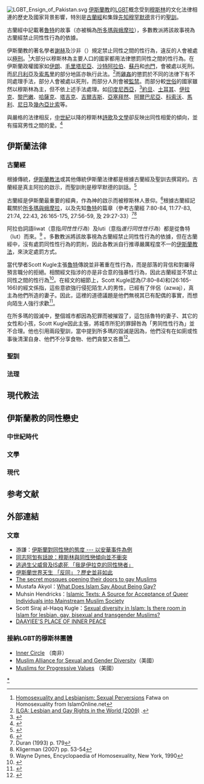 {{expand|time=2015-07-09T06:40:02+00:00}}
{{Islam}}
{{RAH}}
[[Image:LGBT_Ensign_of_Pakistan.svg|thumb]]
[[伊斯蘭教|伊斯蘭教]]的[[LGBT|LGBT]]概念受到[[穆斯林|穆斯林]]的文化法律相連的歷史及國家背景影響，特別是[[古蘭經|古蘭經]]和集錄[[先知|先知]][[穆罕默德|穆罕默德]]言行的[[聖訓|聖訓]]。

古蘭經中記載著[[伊斯蘭教中的羅得|魯特]]的故事（亦被稱為[[所多瑪與蛾摩拉|所多瑪與蛾摩拉]]），多數教派將該故事視為古蘭經禁止同性性行為的依據。

伊斯蘭教的著名學者[[謝赫伊斯蘭|謝赫]]及沙非（{{tsl|en| Imam Shafi|伊瑪目沙菲}}）規定禁止同性之間的性行為，違反的人會被處以[[極刑|極刑]]。<ref name="Fatwa IslamOnline">[http://www.islamonline.net/servlet/Satellite?pagename=IslamOnline-English-Ask_Scholar/FatwaE/FatwaE&cid=1119503545556 Homosexuality and Lesbianism: Sexual Perversions] {{Wayback|url=http://www.islamonline.net/servlet/Satellite?pagename=IslamOnline-English-Ask_Scholar%2FFatwaE%2FFatwaE&cid=1119503545556 |date=20100603002449 }} Fatwa on Homosexuality from IslamOnline.net</ref>大部分以穆斯林為主要人口的國家都用法律懲罰同性之間的性行為。在伊斯蘭政權國家如[[伊朗|伊朗]]、[[毛里塔尼亞|毛里塔尼亞]]、[[沙特阿拉伯|沙特阿拉伯]]、[[蘇丹|蘇丹]]和[[也門|也門]]，會被處以死刑。而[[尼日利亞|尼日利亞]]及[[索馬里|索馬里]]的部分地區亦執行此法。<ref name=ILGAMAP>[http://www.ilga.org/Statehomophobia/ILGA_map_2009_A4.pdf ILGA: Lesbian and Gay Rights in the World (2009)] {{Wayback|url=http://www.ilga.org/Statehomophobia/ILGA_map_2009_A4.pdf |date=20110811114947 }}.</ref>而[[雞姦|雞姦]]的懲罰於不同的法律下有不同處理手法，部分人會被處以死刑，而部分人則會被[[監禁|監禁]]。而部分較[[世俗|世俗]]的國家雖然以穆斯林為主，但不依上述手法處理。如[[印度尼西亞|印度尼西亞]]，<ref name="RoughGuideSEAsia2005">{{cite book|title=Rough Guide to South East Asia: Third Edition|page=74|url=http://www.roughguides.com/|publisher=Rough Guides Ltd|ISBN=1843534371|date=August 2005|access-date=2011-05-08|archive-date=2019-12-09|archive-url=https://web.archive.org/web/20191209225414/https://www.roughguides.com/|dead-url=no}}</ref>[[約旦|約旦]]、[[土耳其|土耳其]]、[[伊拉克|伊拉克]]、[[黎巴嫩|黎巴嫩]]、[[哈薩克|哈薩克]]、[[塔吉克斯坦|塔吉克]]、[[吉爾吉斯|吉爾吉斯]]、[[亞塞拜然|亞塞拜然]]、[[阿爾巴尼亞|阿爾巴尼亞]]、[[科索沃|科索沃]]、[[馬利|馬利]]、[[尼日|尼日]]及[[幾內亞比索|幾內亞比索]]等。

與嚴格的法律相反，[[中世紀|中世紀]]以降的穆斯林[[詩歌|詩歌]]及[[文學|文學]]卻反映出同性相愛的傾向，並有描寫男性之間的愛。<ref>{{cite book|title=Khaled El-Rouayheb, Before Homosexuality in the Arab-Islamic World 1500 - 1800, p.12 ff}}</ref>

== 伊斯蘭法律 ==
=== 古蘭經 ===
根據傳統，[[伊斯蘭教法|伊斯蘭教法]]或其他傳統伊斯蘭法律都是根據古蘭經及聖訓去撰寫的。古蘭經是真主阿拉的啟示，而聖訓則是穆罕默德的訓話。<ref>{{cite book|url=http://books.google.com.au/books?id=hQuHFPKp8L0C&pg=PA87|title=Jim Wafer, "Muhammad and Male Homosexuality" (in Stephen O. Murray, Will Roscoe, Islamic Homosexualities: Culture, History and Literature," New York University Press, 1997)p.87|publisher=Books.google.com.au|date=|accessdate=2010-07-24|archive-date=2015-02-26|archive-url=https://web.archive.org/web/20150226220515/http://books.google.com.au/books?id=hQuHFPKp8L0C&pg=PA87|dead-url=no}}</ref>

古蘭經是伊斯蘭最重要的經典，作為神的啟示而被穆斯林人景仰。<ref name="Britannica">{{cite encyclopedia |last=Nasr |first=Seyyed Hossein |authorlink=Seyyed Hossein Nasr |title=Qur’ān |year=2007 |encyclopedia=Encyclopedia Britannica Online |accessdate=2007-11-04 |location= |publisher= |url=http://www.britannica.com/eb/article-68890/Quran |archive-date=2007-10-16 |archive-url=https://web.archive.org/web/20071016200056/http://www.britannica.com/eb/article-68890/Quran |dead-url=no }}</ref>根據古蘭經記載關於[[所多瑪與蛾摩拉|所多瑪與蛾摩拉]]，以及先知[[魯特|魯特]]的篇章（參考古蘭經 7:80-84, 11:77-83, 21:74, 22:43, 26:165-175, 27:56-59, 及 29:27-33）<ref>Duran (1993) p. 179</ref><ref name="MC">Kligerman (2007) pp. 53-54</ref>
{{quote|（我確已派遣）魯特，當時他對他的宗族說：「你們怎麼做那種醜事呢？在你們之前，全世界的人沒有一個做過這種事的。你們一定要舍婦女而以男人滿足性欲，你們確是過份的民眾。」 他的宗族唯一的答覆是說：「你們把他們逐出城外，因為他們確是純潔的民眾！」 我拯救了他和他的信徒，沒有拯救他的女人，她是和其餘的人同受刑罰的。 我曾降大雨去傷他們，你看看犯罪者的結局是怎樣的。...你們怎麼要與眾人中的男性交接，而捨棄你們的主所為你們創造的妻子呢？（And forsake the wives your Lord created for you?）其實，你們是犯罪的民眾。」 }}

阿拉伯詞語liwat（意指''同性性行為''）及luti（意指''進行同性性行為''）都是從魯特（lut）而來。<ref > Wayne Dynes, Encyclopaedia of Homosexuality, New York, 1990</ref> 。多數教派將該故事視為古蘭經禁止同性性行為的依據，但在古蘭經中，沒有處罰同性性行為的罰則，因此各教派自行推導嚴厲程度不一的[[伊斯蘭教法|伊斯蘭教法]]，來決定處罰方式。

當代學者Scott Kugle主張[[魯特|魯特]]傳說並非著重在性行為，而是部落的背信和對羅得預言職分的拒絕。相關經文指涉的亦是非合意的強暴性行為，因此古蘭經並不禁止同性之間的性行為<ref>{{cite journal|author1=游謙|title=伊斯蘭對同性戀的態度 --- 以安華事件為例|journal=東南亞區域研究通訊|date=2000|volume=10|pages=2-6|url=http://www.islambook.net/xueshu/list.asp?id=2150|access-date=2016-02-15|archive-date=2016-05-13|archive-url=https://web.archive.org/web/20160513162355/http://www.islambook.net/xueshu/list.asp?id=2150|dead-url=no}}</ref>。在經文的細節上，Scott Kugle認為(7:80–84)和(26:165-166)的經文係指，這些意欲強行侵犯陌生人的男性，已經有了伴侶（azwaj），真主為他們所造的妻子。因此，這裡的道德議題是他們無視其已有配偶的事實，而想向陌生人強行求歡<ref>{{cite book|author1=Scott Siraj al-Haqq Kugle|title=Homosexuality in Islam|url=http://www.safraproject.org/downloads/ssalhk-homosexuality_islam.pdf|quote=He is not talking about men in general who have sex with other men in general rather than with women in general. He is denouncing the men who sexually assault these specific men (those who are vulnerable as strangers and taken under his protective hospitality) while leaving aside the sexual relationships they already have with the women who are their wives...Here Lot specifies that these men already have mates (azwaj), wives whom God has created for them, and yet they aggressively exceed the bounds of propriety by demanding Lot’s guests in disregard for the rights their spouses have over them. The issue here is the men’s disregarding their spouses to attack strangers.|access-date=2016-04-27|archive-url=https://web.archive.org/web/20160307131139/http://www.safraproject.org/downloads/ssalhk-homosexuality_islam.pdf|archive-date=2016-03-07|dead-url=yes}}</ref>。

在所多瑪的毀滅中，整個城市都因為犯罪而被摧毀了，這包括魯特的妻子、其它的女性和小孩，Scott Kugle因此主張，將城市所犯的罪歸咎為「男同性性行為」並不合理。他也引用兩段聖訓，當中提到所多瑪的毀滅是因為，他們沒有在如廁或性事後清潔自身、他們不分享食物、他們貪婪又吝嗇<ref>{{cite web|title=Is there room in Islam for lesbian, gay, bisexual and transgender Muslims?|url=http://www.mpvusa.org/sexuality-diversity|accessdate=2016-02-15|archive-date=2017-02-14|archive-url=https://web.archive.org/web/20170214034412/http://www.mpvusa.org/sexuality-diversity/|dead-url=no}}</ref>。

=== 聖訓 ===
===法理===

== 現代教法 ==

== 伊斯蘭教的同性戀史 ==
=== 中世紀時代 ===
===文學===
=== 現代 ===


== 参考文献 ==
{{Reflist|2}}

== 外部連結 ==
=== 文章 ===
* 游謙：[http://www.islambook.net/xueshu/list.asp?id=2150 伊斯蘭對同性戀的態度 --- 以安華事件為例]{{Wayback|url=http://www.islambook.net/xueshu/list.asp?id=2150 |date=20160513162355 }}
* [https://web.archive.org/web/20121113140912/http://www.danlan.org/disparticle_33593.htm 同志阿訇有話說：穆斯林與同性戀傾向並不衝突]
* [http://www.storm.mg/article/59548  逃過生父威脅及IS處死 「我是伊拉克的同性戀者」 ] {{Wayback|url=http://www.storm.mg/article/59548 |date=20191207232204 }}
* [http://cnpolitics.org/2016/06/muslim-world/ 伊斯蘭世界天生 「反同」？歷史並非如此] {{Wayback|url=http://cnpolitics.org/2016/06/muslim-world/ |date=20201218164159 }}
* [http://www.abc.net.au/news/2016-04-29/secret-mosques-doors-lgbti-muslims/7341142 The secret mosques opening their doors to gay Muslims]{{Wayback|url=http://www.abc.net.au/news/2016-04-29/secret-mosques-doors-lgbti-muslims/7341142 |date=20190510015347 }}
* Mustafa Akyol：[http://www.nytimes.com/2015/07/29/opinion/mustafa-akyol-what-does-islam-say-about-being-gay.html?_r=0 What Does Islam Say About Being Gay?] {{Wayback|url=http://www.nytimes.com/2015/07/29/opinion/mustafa-akyol-what-does-islam-say-about-being-gay.html?_r=0 |date=20191213025251 }}
* Muhsin Hendricks：[http://www.equalrightstrust.org/ertdocumentbank/muhsin.pdf Islamic Texts: A Source for Acceptance of Queer  Individuals into Mainstream Muslim Society] {{Wayback|url=http://www.equalrightstrust.org/ertdocumentbank/muhsin.pdf |date=20201106055527 }}
* Scott Siraj al-Haqq Kugle：[http://www.mpvusa.org/sexuality-diversity Sexual diversity in Islam: Is there room in Islam for lesbian, gay, bisexual and transgender Muslims?]{{Wayback|url=http://www.mpvusa.org/sexuality-diversity |date=20170214034412 }}
* [http://daayieesplaceofinnerpeace.com/ DAAYIEE'S PLACE OF INNER PEACE]{{Wayback|url=http://daayieesplaceofinnerpeace.com/ |date=20110814054834 }}

=== 接納LGBT的穆斯林團體 ===
* [http://theinnercircle.org.za/ Inner Circle] {{Wayback|url=http://theinnercircle.org.za/ |date=20210125163356 }}（南非）
* [https://web.archive.org/web/20140805082228/http://www.muslimalliance.org/ Muslim Alliance for Sexual and Gender Diversity]（美國）
* [http://www.mpvusa.org/ Muslims for Progressive Values] {{Wayback|url=http://www.mpvusa.org/ |date=20210203073543 }}（美國）

[[Category:LGBT与伊斯兰教|*]]
